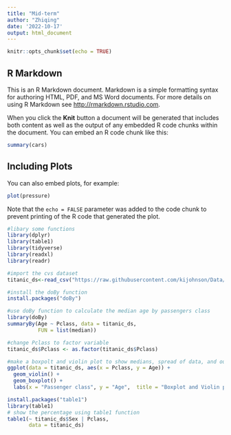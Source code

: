 ```yaml
---
title: "Mid-term"
author: "Zhiqing"
date: '2022-10-17'
output: html_document
---
```


```r
knitr::opts_chunk$set(echo = TRUE)
```

## R Markdown

This is an R Markdown document. Markdown is a simple formatting syntax for authoring HTML, PDF, and MS Word documents. For more details on using R Markdown see <http://rmarkdown.rstudio.com>.

When you click the **Knit** button a document will be generated that includes both content as well as the output of any embedded R code chunks within the document. You can embed an R code chunk like this:

```r
summary(cars)
```

## Including Plots

You can also embed plots, for example:

```r
plot(pressure)
```

Note that the `echo = FALSE` parameter was added to the code chunk to prevent printing of the R code that generated the plot.
```r
#libary some functions
library(dplyr) 
library(table1)
library(tidyverse)
library(readxl)
library(readr)
```

```r
#import the cvs dataset
titanic_ds<-read_csv("https://raw.githubusercontent.com/kijohnson/Data/main/titanic.csv")
```
```r
#install the doBy function
install.packages("doBy")
```

```r
#use doBy function to calculate the median age by passengers class
library(doBy)
summaryBy(Age ~ Pclass, data = titanic_ds, 
          FUN = list(median))
```
```r
#change Pclass to factor variable
titanic_ds$Pclass <- as.factor(titanic_ds$Pclass)
```


```r
#make a boxpolt and violin plot to show medians, spread of data, and outliers
ggplot(data = titanic_ds, aes(x = Pclass, y = Age)) +
  geom_violin() +
  geom_boxplot() +
  labs(x = "Passenger class", y = "Age",  title = "Boxplot and Violin plot")
```

```r
install.packages("table1")
library(table1)
# show the percentage using table1 function
table1(~ titanic_ds$Sex | Pclass,
       data = titanic_ds)
```

